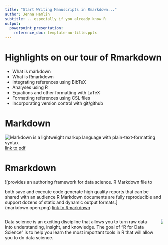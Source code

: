 ```yaml
---
title: "Start Writing Manuscripts in Rmarkdown..."
author: Jenna Hamlin
subtitle: ...especially if you already know R
output:
  powerpoint_presentation:
    reference_doc: template-no-title.pptx
---
```


# Highlights on our tour of Rmarkdown

* What is markdown
* What is Rmarkdown 
* Integrating references using BibTeX
* Analyses using R
* Equations and other formatting with LaTeX
* Formatting references using CSL files
* Incorporating version control with git/github

# Markdown

![Markdown is a lightweight markup language with plain-text-formatting syntax](markdownCheatSheet.png)
[link to pdf](https://rstudio.com/wp-content/uploads/2015/03/rmarkdown-reference.pdf)

# Rmarkdown

![provides an authoring framework for data science. R Markdown file to 

both save and execute code generate high quality reports that can be shared with an audience R Markdown documents are fully reproducible and support dozens of static and dynamic output formats.](markdown.open.png)
[link to Rmarkdown](https://rmarkdown.rstudio.com/lesson-1.html)

:::::::::::::: {.columns}
::: {.column}
Data science is an exciting discipline that allows you to turn raw data into understanding, insight, and knowledge. The goal of “R for Data Science” is to help you learn the most important tools in R that will allow you to do data science.
:::
::: {.column}
![](markdown.open.png)
:::
::::::::::::::